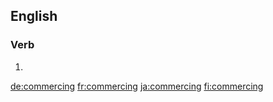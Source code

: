==English==

===Verb===
{{head|en|present participle}}

# {{present participle of|commerce|lang=en|nocat=1}}

[[de:commercing]]
[[fr:commercing]]
[[ja:commercing]]
[[fi:commercing]]